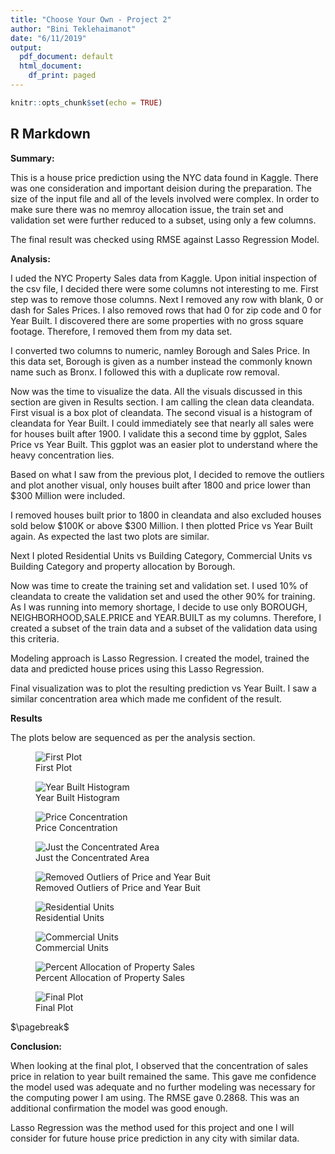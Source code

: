 ---
title: "Choose Your Own - Project 2"
author: "Bini Teklehaimanot"
date: "6/11/2019"
output:
  pdf_document: default
  html_document:
    df_print: paged
---

```{r setup, include=FALSE}
knitr::opts_chunk$set(echo = TRUE)
```

## R Markdown

**Summary:**

This is a house price prediction using the NYC data found in Kaggle. There was one consideration and important deision during the preparation. The size of the input file and all of the levels involved were complex. In order to make sure there was no memroy allocation issue, the train set and validation set were further reduced to a subset, using only a few columns. 

The final result was checked using RMSE against Lasso Regression Model.


**Analysis:**

I uded the NYC Property Sales data from Kaggle. Upon initial inspection of the csv file, I decided there were some columns not interesting to me. First step was to remove those columns. Next I removed any row with blank, 0 or dash for Sales Prices. I also removed rows that had 0 for zip code and 0 for Year Built. I discovered there are some properties with no gross square footage. Therefore, I removed them from my data set. 

I converted two columns to numeric, namley Borough and Sales Price. In this data set, Borough is given as a number instead the commonly known name such as Bronx. I followed this with a duplicate row removal. 

Now was the time to visualize the data. All the visuals discussed in this section are given in Results section. I am calling the clean data cleandata. First visual is a box plot of cleandata. The second visual is a histogram of cleandata for Year Built. I could immediately see that nearly all sales were for houses built after 1900. I validate this a second time by ggplot, Sales Price vs Year Built. This ggplot was an easier plot to understand where the heavy concentration lies. 

Based on what I saw from the previous plot, I decided to remove the outliers and plot another visual, only houses built after 1800 and price lower than $300 Million were included. 

I removed houses built prior to 1800 in cleandata and also excluded houses sold below $100K or above $300 Million. I then plotted Price vs Year Built again. As expected the last two plots are similar. 

Next I ploted Residential Units vs Building Category, Commercial Units vs Building Category and property allocation by Borough. 

Now was time to create the training set and validation set. I used 10% of cleandata to create the validation set and used the other 90% for training. As I was running into memory shortage, I decide to use only BOROUGH, NEIGHBORHOOD,SALE.PRICE and YEAR.BUILT as my columns. Therefore, I created a subset of the train data and a subset of the validation data using this criteria. 

Modeling approach is Lasso Regression. I created the model, trained the data and predicted house prices using this Lasso Regression. 

Final visualization was to plot the resulting prediction vs Year Built. I saw a similar concentration area which made me confident of the result.


**Results**

The plots below are sequenced as per the analysis section. 

![First Plot](boxplot1.png)

![Year Built Histogram](Year Built View.png) 

![Price Concentration](Price Concentration.png)

![Just the Concentrated Area](Concentrated Area.png) 

![Removed Outliers of Price and Year Buit](Removed Price and Year.png)

![Residential Units](Residential.png) 

![Commercial Units](Commercial.png)

![Percent Allocation of Property Sales](Borough.png)

![Final Plot](Final.png)

$\pagebreak$

**Conclusion:**

When looking at the final plot, I observed that the concentration of sales price in relation to year built remained the same. This gave me confidence the model used was adequate and no further modeling was necessary for the computing power I am using. The RMSE gave 0.2868. This was an additional confirmation the model was good enough. 

Lasso Regression was the method used for this project and one I will consider for future house price prediction in any city with similar data.



